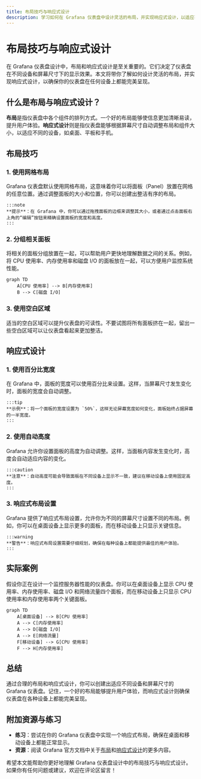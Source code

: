 ```yaml
---
title: 布局技巧与响应式设计
description: 学习如何在 Grafana 仪表盘中设计灵活的布局，并实现响应式设计，以适应不同设备和屏幕尺寸。
---
```


# 布局技巧与响应式设计

在 Grafana 仪表盘设计中，布局和响应式设计是至关重要的。它们决定了仪表盘在不同设备和屏幕尺寸下的显示效果。本文将带你了解如何设计灵活的布局，并实现响应式设计，以确保你的仪表盘在任何设备上都能完美呈现。

## 什么是布局与响应式设计？

**布局**是指仪表盘中各个组件的排列方式。一个好的布局能够使信息更加清晰易读，提升用户体验。**响应式设计**则是指仪表盘能够根据屏幕尺寸自动调整布局和组件大小，以适应不同的设备，如桌面、平板和手机。

## 布局技巧

### 1. 使用网格布局

Grafana 仪表盘默认使用网格布局，这意味着你可以将面板（Panel）放置在网格的任意位置。通过调整面板的大小和位置，你可以创建出整洁有序的布局。

```mdx
:::note
**提示**：在 Grafana 中，你可以通过拖拽面板的边框来调整其大小，或者通过点击面板右上角的“编辑”按钮来精确设置面板的宽度和高度。
:::
```

### 2. 分组相关面板

将相关的面板分组放置在一起，可以帮助用户更快地理解数据之间的关系。例如，将 CPU 使用率、内存使用率和磁盘 I/O 的面板放在一起，可以方便用户监控系统性能。

```mermaid
graph TD
    A[CPU 使用率] --> B[内存使用率]
    B --> C[磁盘 I/O]
```

### 3. 使用空白区域

适当的空白区域可以提升仪表盘的可读性。不要试图将所有面板挤在一起，留出一些空白区域可以让仪表盘看起来更加整洁。

## 响应式设计

### 1. 使用百分比宽度

在 Grafana 中，面板的宽度可以使用百分比来设置。这样，当屏幕尺寸发生变化时，面板的宽度会自动调整。

```mdx
:::tip
**示例**：将一个面板的宽度设置为 `50%`，这样无论屏幕宽度如何变化，面板始终占据屏幕的一半宽度。
:::
```

### 2. 使用自动高度

Grafana 允许你设置面板的高度为自动调整。这样，当面板内容发生变化时，高度会自动适应内容的变化。

```mdx
:::caution
**注意**：自动高度可能会导致面板在不同设备上显示不一致，建议在移动设备上使用固定高度。
:::
```

### 3. 响应式布局设置

Grafana 提供了响应式布局设置，允许你为不同的屏幕尺寸设置不同的布局。例如，你可以在桌面设备上显示更多的面板，而在移动设备上只显示关键信息。

```mdx
:::warning
**警告**：响应式布局设置需要仔细规划，确保在每种设备上都能提供最佳的用户体验。
:::
```

## 实际案例

假设你正在设计一个监控服务器性能的仪表盘。你可以在桌面设备上显示 CPU 使用率、内存使用率、磁盘 I/O 和网络流量四个面板，而在移动设备上只显示 CPU 使用率和内存使用率两个关键面板。

```mermaid
graph TD
    A[桌面设备] --> B[CPU 使用率]
    A --> C[内存使用率]
    A --> D[磁盘 I/O]
    A --> E[网络流量]
    F[移动设备] --> G[CPU 使用率]
    F --> H[内存使用率]
```

## 总结

通过合理的布局和响应式设计，你可以创建出适应不同设备和屏幕尺寸的 Grafana 仪表盘。记住，一个好的布局能够提升用户体验，而响应式设计则确保仪表盘在各种设备上都能完美呈现。

## 附加资源与练习

- **练习**：尝试在你的 Grafana 仪表盘中实现一个响应式布局，确保在桌面和移动设备上都能正常显示。
- **资源**：阅读 Grafana 官方文档中关于[布局](https://grafana.com/docs/grafana/latest/panels/)和[响应式设计](https://grafana.com/docs/grafana/latest/features/dashboard/)的更多内容。

希望本文能帮助你更好地理解 Grafana 仪表盘设计中的布局技巧与响应式设计。如果你有任何问题或建议，欢迎在评论区留言！